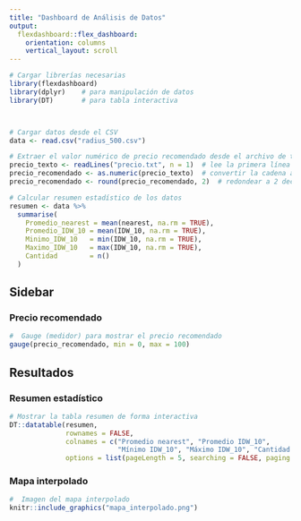 ```yaml
---
title: "Dashboard de Análisis de Datos"
output: 
  flexdashboard::flex_dashboard:
    orientation: columns
    vertical_layout: scroll
---
```


```r
# Cargar librerías necesarias
library(flexdashboard)
library(dplyr)    # para manipulación de datos
library(DT)       # para tabla interactiva



# Cargar datos desde el CSV
data <- read.csv("radius_500.csv")

# Extraer el valor numérico de precio recomendado desde el archivo de texto
precio_texto <- readLines("precio.txt", n = 1)  # lee la primera línea del archivo
precio_recomendado <- as.numeric(precio_texto)  # convertir la cadena a número
precio_recomendado <- round(precio_recomendado, 2)  # redondear a 2 decimales 

# Calcular resumen estadístico de los datos
resumen <- data %>%
  summarise(
    Promedio_nearest = mean(nearest, na.rm = TRUE),
    Promedio_IDW_10 = mean(IDW_10, na.rm = TRUE),
    Minimo_IDW_10   = min(IDW_10, na.rm = TRUE),
    Maximo_IDW_10   = max(IDW_10, na.rm = TRUE),
    Cantidad        = n()
  )
```

## Sidebar {.sidebar}

### Precio recomendado
```r
#  Gauge (medidor) para mostrar el precio recomendado
gauge(precio_recomendado, min = 0, max = 100)
```

## Resultados

### Resumen estadístico
```r
# Mostrar la tabla resumen de forma interactiva
DT::datatable(resumen,
              rownames = FALSE,
              colnames = c("Promedio nearest", "Promedio IDW_10",
                           "Mínimo IDW_10", "Máximo IDW_10", "Cantidad de registros"),
              options = list(pageLength = 5, searching = FALSE, paging = FALSE))
```

### Mapa interpolado
```r
#  Imagen del mapa interpolado
knitr::include_graphics("mapa_interpolado.png")
```
